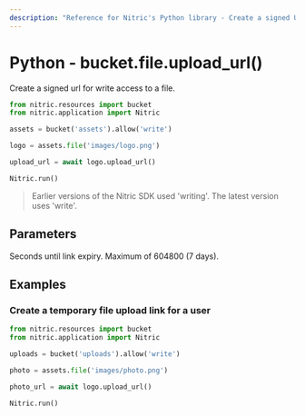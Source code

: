 ```yaml
---
description: "Reference for Nitric's Python library - Create a signed URL for write access to a file."
---
```


# Python - bucket.file.upload_url()

Create a signed url for write access to a file.

```python
from nitric.resources import bucket
from nitric.application import Nitric

assets = bucket('assets').allow('write')

logo = assets.file('images/logo.png')

upload_url = await logo.upload_url()

Nitric.run()
```

> Earlier versions of the Nitric SDK used 'writing'. The latest version uses 'write'.

## Parameters

<Properties>
  <Property name="expiry" type="number">
    Seconds until link expiry. Maximum of 604800 (7 days).
  </Property>
</Properties>

## Examples

### Create a temporary file upload link for a user

```python
from nitric.resources import bucket
from nitric.application import Nitric

uploads = bucket('uploads').allow('write')

photo = assets.file('images/photo.png')

photo_url = await logo.upload_url()

Nitric.run()
```
